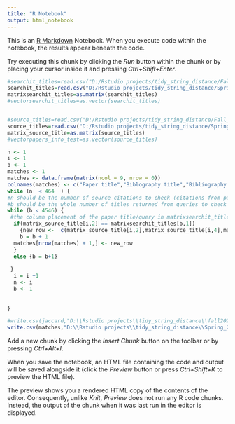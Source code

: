```yaml
---
title: "R Notebook"
output: html_notebook
---
```


This is an [R Markdown](http://rmarkdown.rstudio.com) Notebook. When you execute code within the notebook, the results appear beneath the code. 

Try executing this chunk by clicking the *Run* button within the chunk or by placing your cursor inside it and pressing *Ctrl+Shift+Enter*. 


```r
#searchit_titles=read.csv("D:/Rstudio projects/tidy_string_distance/Fall_2020/Normalized/papertitles-searchit-fall2020-articlesonly-oneobsperrow.csv")
searchit_titles=read.csv("D:/Rstudio projects/tidy_string_distance/Spring_2021/Normalized/paperTitles-inSearchItYes-Spri2021-noRefnoNewsnoReview-oneObsPerRow-normalized.csv")
matrixsearchit_titles=as.matrix(searchit_titles)
#vectorsearchit_titles=as.vector(searchit_titles)


#source_titles=read.csv("D:/Rstudio projects/tidy_string_distance/Fall_2020/Normalized/fall-2020-paper-citations.csv")
source_titles=read.csv("D:/Rstudio projects/tidy_string_distance/Spring_2021/Normalized/spring-2021-paper-citations-normalized.csv")
matrix_source_title=as.matrix(source_titles)
#vectorpapers_info_test=as.vector(source_titles)

```




```r
n <- 1
i <- 1
b <- 1
matches <- 1
matches <- data.frame(matrix(ncol = 9, nrow = 0))
colnames(matches) <- c("Paper title","Biblography title","Bibliography Type","Query","Search It Title","Search It Type","Jaccard Score", "JW","LV")
while (n  < 464  ) {
#n should be the number of source citations to check (citations from papers, for spring 21 citation count is 463) 
#b should be the whole number of titles returned from queries to check  (titles returned from discovery layer to compare against. for spring 2021 this will be different based on the facets and the queries....4273.)
while (b < 4546) {
 #the column placement of the paper title/query in matrixsearchit_titles changes depending on the semester files being run fall2020 it is  matrixsearchit_titles[b,2] spring 2021 it is  matrixsearchit_titles[b,1] .. also means we need to slide the stringdist comparators down one from tolower(matrixsearchit_titles[b,4] to tolower(matrixsearchit_titles[b,3]
  if(matrix_source_title[i,2] == matrixsearchit_titles[b,1])
    {new_row <-  c(matrix_source_title[i,2],matrix_source_title[i,4],matrix_source_title[i,6],matrixsearchit_titles[b,1],matrixsearchit_titles[b,3],matrixsearchit_titles[b,4],stringdist(tolower(matrix_source_title[i,4]),tolower(matrixsearchit_titles[b,3]), method = "jaccard", q = "7"),stringdist(tolower(matrix_source_title[i,4]),tolower(matrixsearchit_titles[b,3]), method = "jw"),stringdist(tolower(matrix_source_title[i,4]),tolower(matrixsearchit_titles[b,3]), method = "jw", p ="0"))
    b = b + 1
  matches[nrow(matches) + 1,] <- new_row
  }
  else {b = b+1}
   
 }
  i = i +1
  n <- i
  b <- 1
  
  
}
```
```r

#write.csv(jaccard,"D:\\Rstudio projects\\tidy_string_distance\\fall2020_nonews_norefs_neweval.csv")
write.csv(matches,"D:\\Rstudio projects\\tidy_string_distance\\Spring_2021\\Normalized\\Spring2021_noNewsnoRefsnoReviews_normalized_JW2_matches.csv")

```

Add a new chunk by clicking the *Insert Chunk* button on the toolbar or by pressing *Ctrl+Alt+I*.

When you save the notebook, an HTML file containing the code and output will be saved alongside it (click the *Preview* button or press *Ctrl+Shift+K* to preview the HTML file).

The preview shows you a rendered HTML copy of the contents of the editor. Consequently, unlike *Knit*, *Preview* does not run any R code chunks. Instead, the output of the chunk when it was last run in the editor is displayed.
